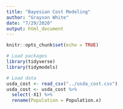 ```yaml
---
title: "Bayesian Cost Modeling"
author: "Grayson White"
date: "7/29/2020"
output: html_document
---
```


```r
knitr::opts_chunk$set(echo = TRUE)
```

```r
# Load packages
library(tidyverse)
library(tidymodels)
```

```r
# Load data
usda_cost <- read_csv("../usda_cost.csv")
usda_cost <- usda_cost %>%
  select(-X1) %>%
  rename(Population = Population.x)
```

